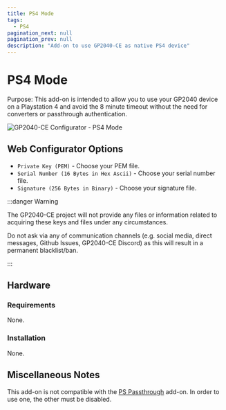 ```yaml
---
title: PS4 Mode
tags:
  - PS4
pagination_next: null
pagination_prev: null
description: "Add-on to use GP2040-CE as native PS4 device"
---
```


# PS4 Mode

Purpose: This add-on is intended to allow you to use your GP2040 device on a Playstation 4 and avoid the 8 minute timeout without the need for converters or passthrough authentication.

![GP2040-CE Configurator - PS4 Mode](../assets/images/gpc-add-ons-ps4-mode.png)

## Web Configurator Options

- `Private Key (PEM)` - Choose your PEM file.
- `Serial Number (16 Bytes in Hex Ascii)` - Choose your serial number file.
- `Signature (256 Bytes in Binary)` - Choose your signature file.

:::danger Warning

The GP2040-CE project will not provide any files or information related to acquiring these keys and files under any circumstances.

Do not ask via any of communication channels (e.g. social media, direct messages, Github Issues, GP2040-CE Discord) as this will result in a permanent blacklist/ban.

:::

## Hardware

### Requirements

None.

### Installation

None.

## Miscellaneous Notes

This add-on is not compatible with the [PS Passthrough](./ps-passthrough.mdx) add-on. In order to use one, the other must be disabled.
